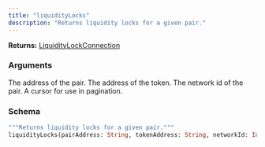 ```yaml
---
title: "liquidityLocks"
description: "Returns liquidity locks for a given pair."
---
```


**Returns:** [LiquidityLockConnection](/api-reference/types#liquiditylockconnection)

### Arguments

<ResponseField name="pairAddress" type="String">
  The address of the pair.
</ResponseField>

<ResponseField name="tokenAddress" type="String">
  The address of the token.
</ResponseField>

<ResponseField name="networkId" type="Int!" required>
  The network id of the pair.
</ResponseField>

<ResponseField name="cursor" type="String">
  A cursor for use in pagination.
</ResponseField>

### Schema


```graphql 
"""Returns liquidity locks for a given pair."""
liquidityLocks(pairAddress: String, tokenAddress: String, networkId: Int!, cursor: String): LiquidityLockConnection
```
